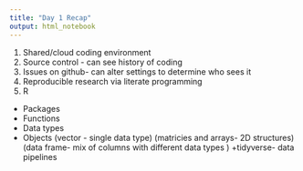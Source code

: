 ```yaml
---
title: "Day 1 Recap"
output: html_notebook
---
```


1. Shared/cloud coding environment 
2. Source control - can see history of coding 
3. Issues on github- can alter settings to determine who sees it
4. Reproducible research via literate programming 
5. R
+ Packages
+ Functions 
+ Data types 
+ Objects (vector - single data type)
          (matricies and arrays- 2D structures)
          (data frame- mix of columns with different data types )
+tidyverse- data pipelines 
